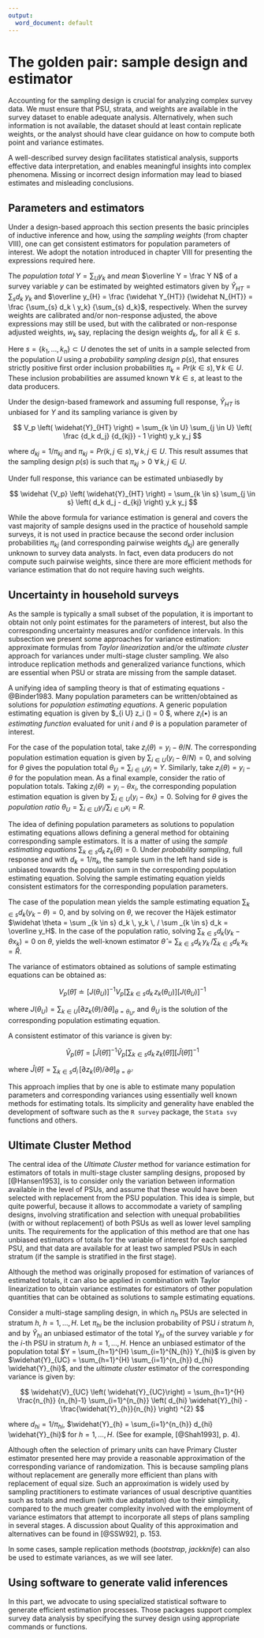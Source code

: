 ---
output:
  word_document: default
---
# The golden pair: sample design and estimator

Accounting for the sampling design is crucial for analyzing complex survey data. We must ensure that PSU, strata, and weights are available in the survey dataset to enable adequate analysis. Alternatively, when such information is not available, the dataset should at least contain replicate weights, or the analyst should have clear guidance on how to compute both point and variance estimates. 

A well-described survey design facilitates statistical analysis, supports effective data interpretation, and enables meaningful insights into complex phenomena. Missing or incorrect design information may lead to biased estimates and misleading conclusions.

## Parameters and estimators

Under a design-based approach this section presents the basic principles of inductive inference and how, using the *sampling weights* (from chapter VIII), one can get consistent estimators for population parameters of interest. We adopt the notation introduced in chapter VIII for presenting the expressions required here.

The *population total* $Y = \sum _{U} y_k$ and *mean* $\overline Y = \frac Y N$ of a survey variable $y$ can be estimated by weighted estimators given by $\widehat Y _{HT} = \sum _{s} d_k \ y_k$ and $\overline y_{H} = \frac {\widehat Y_{HT}} {\widehat N_{HT}} = \frac {\sum_{s} d_k \ y_k} {\sum_{s} d_k}$, respectively. When the survey weights are calibrated and/or non-response adjusted, the above expressions may still be used, but with the calibrated or non-response adjusted weights, $w_k$ say, replacing the design weights $d_k$, for all $k \in s$. 

Here $s = \left\{ k_1, \ldots, k_n \right\} \subset U$ denotes the set of units in a sample selected from the population $U$ using a *probability sampling design* $p(s)$, that ensures strictly positive first order inclusion probabilities $\pi_k = Pr(k \in s), \, \forall \, k \in U$. These inclusion probabilities are assumed known $\forall \, k \in s$, at least to the data producers. 

Under the design-based framework and assuming full response, $\widehat Y _{HT}$ is unbiased for $Y$ and its sampling variance is given by

$$
V_p \left( \widehat{Y}_{HT} \right) = \sum_{k \in U} \sum_{j \in U} \left( \frac {d_k d_j} {d_{kj}} - 1 \right) y_k y_j
$$

where $d_{kj} = 1 / \pi_{kj}$ and $\pi_{kj} = Pr(k,j \in s), \, \forall \, k,j \in U$. This result assumes that the sampling design $p(s)$ is such that $\pi_{kj} > 0 \,\, \forall \, k,j \in U$.

Under full response, this variance can be estimated unbiasedly by

$$
\widehat {V_p} \left( \widehat{Y}_{HT} \right) = \sum_{k \in s} \sum_{j \in s} \left( d_k d_j - d_{kj} \right) y_k y_j
$$

While the above formula for variance estimation is general and covers the vast majority of sample designs used in the practice of household sample surveys, it is not used in practice because the second order inclusion probabilities $\pi_{kj}$ (and corresponding pairwise weights $d_{kj}$) are generally unknown to survey data analysts. In fact, even data producers do not compute such pairwise weights, since there are more efficient methods for variance estimation that do not require having such weights.

## Uncertainty in household surveys

As the sample is typically a small subset of the population, it is important to obtain not only point estimates for the parameters of interest, but also the corresponding uncertainty measures and/or confidence intervals. In this subsection we present some approaches for variance estimation: approximate formulas from *Taylor linearization* and/or the *ultimate cluster* approach for variances under multi-stage cluster sampling. We also introduce replication methods and generalized variance functions, which are essential when PSU or strata are missing from the sample dataset.

A unifying idea of sampling theory is that of estimating equations - @Binder1983. Many population parameters can be written/obtained as solutions for *population estimating equations*. A generic population estimating equation is given by $\sum _{i \in U} z_i (\theta) = 0 $, where $z_i(\bullet)$ is an *estimating function* evaluated for unit $i$ and $\theta$ is a population parameter of interest.

For the case of the population total, take $z_i(\theta) = y_i - \theta / N$. The corresponding population estimation equation is given by $\sum _{i \in U} (y_i - \theta / N) = 0$, and solving for $\theta$ gives the population total $\theta_U = \sum _{i \in U} y_i \ = \ Y$. Similarly, take $z_i(\theta) = y_i - \theta$ for the population mean. As a final example, consider the ratio of population totals. Taking $z_i(\theta) = y_i - \theta x_i$, the corresponding population estimation equation is given by $\sum _{i \in U} (y_i - \theta x_i) = 0$. Solving for $\theta$ gives the *population ratio* $\theta_U = \sum _{i \in U} y_i / \sum _{i \in U} x_i \ = \ R$.

The idea of defining population parameters as solutions to population estimating equations allows defining a general method for obtaining corresponding sample estimators. It is a matter of using the *sample estimating equations* $\sum _{k \in s} d_k \, z_k (\theta) = 0$. Under *probability sampling*, full response and with $d_k = 1 / \pi_k$, the sample sum in the left hand side is unbiased towards the population sum in the corresponding population estimating equation. Solving the sample estimating equation yields consistent estimators for the corresponding population parameters.

The case of the population mean yields the sample estimating equation $\sum _{k \in s} d_k (y_k - \theta) = 0$, and by solving on $\theta$, we recover the Hàjek estimator $\widehat \theta = \sum _{k \in s} d_k \, y_k \, / \sum _{k \in s} d_k = \overline y_H$. In the case of the population ratio, solving $\sum _{k \in s} d_k (y_k - \theta x_k) = 0$ on $\theta$, yields the well-known estimator $\widehat \theta = \sum _{k \in s} d_k \, y_k \, / \sum _{k \in s} d_k \, x_k = \widehat R$.

The variance of estimators obtained as solutions of sample estimating equations can be obtained as:

$$
V_p (\widehat \theta) \doteq \left[ J (\theta_U) \right] ^{-1} V_p \left[ \sum _{k \in s} d_k \, z_k (\theta_U) \right] \left[ J (\theta_U) \right] ^{-1}
$$

where $J (\theta_U) = \sum _{k \in U} \left[ \partial{z_k (\theta)} / \partial \theta \right]_{\theta = \theta_U}$, and $\theta_U$ is the solution of the corresponding population estimating equation.

A consistent estimator of this variance is given by:

$$
\widehat V_p (\widehat \theta) = \left[ \widehat J ( \widehat \theta) \right] ^{-1} \widehat V_p \left[ \sum _{k \in s} d_k \, z_k (\widehat \theta)\right] \left[ \widehat J ( \widehat \theta) \right] ^{-1}
$$

where $\widehat J (\widehat \theta) = \sum _{k \in s} d_i \, \left[ \partial{z_k ( \theta)} / \partial \theta \right]_{\theta = \widehat \theta}$.

This approach implies that by one is able to estimate many population parameters and corresponding variances using essentially well known methods for estimating totals. Its simplicity and generality have enabled the development of software such as the `R survey` package, the `Stata svy` functions and others. 

## Ultimate Cluster Method

The central idea of the *Ultimate Cluster* method for variance estimation for estimators of totals in multi-stage cluster sampling designs, proposed by [@Hansen1953], is to consider only the variation between information available in the level of PSUs, and assume that these would have been selected with replacement from the PSU population. This idea is simple, but quite powerful, because it allows to accommodate a variety of sampling designs, involving stratification and selection with unequal probabilities (with or without replacement) of both PSUs as well as lower level sampling units. The requirements for the application of this method are that one has unbiased estimators of totals for the variable of interest for each sampled PSU, and that data are available for at least two sampled PSUs in each stratum (if the sample is stratified in the first stage).

Although the method was originally proposed for estimation of variances of estimated totals, it can also be applied in combination with Taylor linearization to obtain variance estimates for estimators of other population quantities that can be obtained as solutions to sample estimating equations. 

Consider a multi-stage sampling design, in which $n_{h}$ PSUs are selected in stratum $h,$ $h=1,\ldots ,H$. Let $\pi_{hi}$ be the inclusion probability of PSU $i$ stratum $h$, and by $\widehat{Y}_{hi}$ an unbiased estimator of the total $Y_{hi}$ of the survey variable $y$ for the $i$-th PSU in stratum $h$, $h=1,\ldots ,H$. Hence an unbiased estimator of the population total $Y = \sum_{h=1}^{H} \sum_{i=1}^{N_{h}} Y_{hi}$ is given by $\widehat{Y}_{UC} = \sum_{h=1}^{H} \sum_{i=1}^{n_{h}} d_{hi} \widehat{Y}_{hi}$, and the *ultimate cluster* estimator of the corresponding variance is given by:

$$
\widehat{V}_{UC} \left( \widehat{Y}_{UC}\right) = \sum_{h=1}^{H} \frac{n_{h}}
{n_{h}-1} \sum_{i=1}^{n_{h}} \left( d_{hi} \widehat{Y}_{hi} - \frac{\widehat{Y}_{h}}{n_{h}} \right) ^{2}
$$

where $d_{hi} = 1 / \pi_{hi}$, $\widehat{Y}_{h} = \sum_{i=1}^{n_{h}} d_{hi} \widehat{Y}_{hi}$ for $h=1,\ldots ,H$. (See for example, [@Shah1993], p. 4).

Although often the selection of primary units can have Primary Cluster estimator presented here may provide a reasonable approximation of the corresponding variance of randomization. This is because sampling plans without replacement are generally more efficient than plans with replacement of equal size. Such an approximation is widely used by sampling practitioners to estimate variances of usual descriptive quantities such as totals and medium (with due adaptation) due to their simplicity, compared to the much greater complexity involved with the employment of variance estimators that attempt to incorporate all steps of plans sampling in several stages. A discussion about Quality of this approximation and alternatives can be found in [@SSW92], p. 153.


In some cases, sample replication methods (*bootstrap*, *jackknife*) can also be used to estimate variances, as we will see later.

## Using software to generate valid inferences

In this part, we advocate to using specialized statistical software to generate efficient estimation processes. Those packages support complex survey data analysis by specifying the survey design using appropriate commands or functions.




